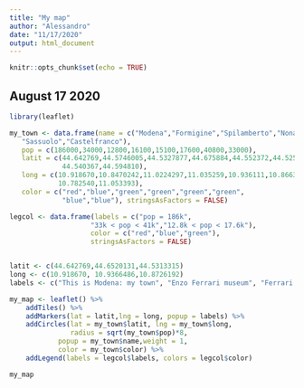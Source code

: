 ```yaml
---
title: "My map"
author: "Alessandro"
date: "11/17/2020"
output: html_document
---
```


```r
knitr::opts_chunk$set(echo = TRUE)
```

## August 17 2020
```r
library(leaflet)

my_town <- data.frame(name = c("Modena","Formigine","Spilamberto","Nonantola","Castel_N_Rang","Maranello",
   "Sassuolo","Castelfranco"),
   pop = c(186000,34000,12800,16100,15100,17600,40800,33000),
   latit = c(44.642769,44.5746005,44.5327877,44.675884,44.552372,44.525551,
             44.540367,44.594810),
   long = c(10.918670,10.8470242,11.0224297,11.035259,10.936111,10.866323,
            10.782540,11.053393),
   color = c("red","blue","green","green","green","green",
             "blue","blue"), stringsAsFactors = FALSE)

legcol <- data.frame(labels = c("pop = 186k",
                    "33k < pop < 41k","12.8k < pop < 17.6k"),
                    color = c("red","blue","green"), 
                    stringsAsFactors = FALSE)


latit <- c(44.642769,44.6520131,44.5313315)
long <- c(10.918670, 10.9366486,10.8726192)
labels <- c("This is Modena: my town", "Enzo Ferrari museum", "Ferrari company")

my_map <- leaflet() %>%
    addTiles() %>%
    addMarkers(lat = latit,lng = long, popup = labels) %>%
    addCircles(lat = my_town$latit, lng = my_town$long, 
               radius = sqrt(my_town$pop)*8, 
            popup = my_town$name,weight = 1, 
            color = my_town$color) %>%
    addLegend(labels = legcol$labels, colors = legcol$color)

my_map

```

